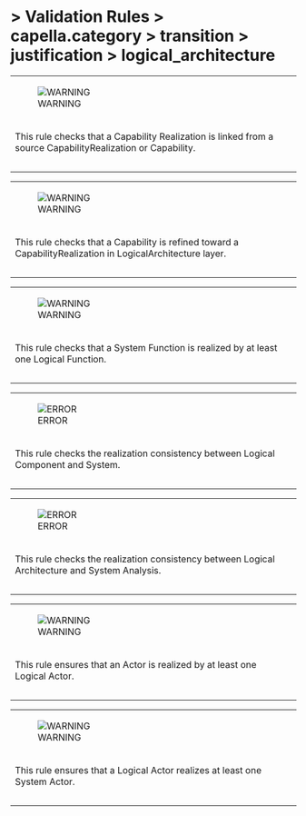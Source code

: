       
= > Validation Rules > capella.category > transition > justification > logical_architecture =
            
{| border="1"
|-
|[[Image:Images/warning.gif|WARNING]]
|  
|-
|This rule checks that a Capability Realization is linked from a source CapabilityRealization or Capability. 
|-
|- 
|}            
{| border="1"
|-
|[[Image:Images/warning.gif|WARNING]]
|  
|-
|This rule checks that a Capability is refined toward a CapabilityRealization in LogicalArchitecture layer. 
|-
|- 
|}            
{| border="1"
|-
|[[Image:Images/warning.gif|WARNING]]
|  
|-
|This rule checks that a System Function is realized by at least one Logical Function. 
|-
|- 
|}            
{| border="1"
|-
|[[Image:Images/error.gif|ERROR]]
|  
|-
|This rule checks the realization consistency between Logical Component and System. 
|-
|- 
|}            
{| border="1"
|-
|[[Image:Images/error.gif|ERROR]]
|  
|-
|This rule checks the realization consistency between Logical Architecture and System Analysis. 
|-
|- 
|}            
{| border="1"
|-
|[[Image:Images/warning.gif|WARNING]]
|  
|-
|This rule ensures that an Actor is realized by at least one Logical Actor. 
|-
|- 
|}            
{| border="1"
|-
|[[Image:Images/warning.gif|WARNING]]
|  
|-
|This rule ensures that a Logical Actor realizes at least one System Actor. 
|-
|- 
|}   